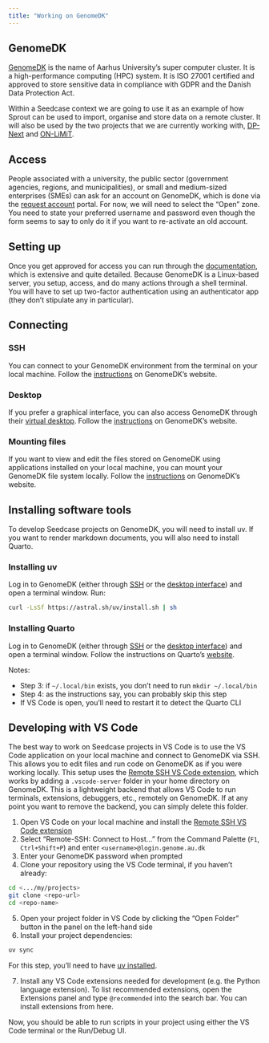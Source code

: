 ```yaml
---
title: "Working on GenomeDK"
---
```


## GenomeDK

[GenomeDK](https://genome.au.dk) is the name of Aarhus University's
super computer cluster. It is a high-performance computing (HPC) system.
It is ISO 27001 certified and approved to store sensitive data in
compliance with GDPR and the Danish Data Protection Act.

Within a Seedcase context we are going to use it as an example of how
Sprout can be used to import, organise and store data on a remote
cluster. It will also be used by the two projects that we are currently
working with, [DP-Next](https://dp-next.github.io) and
[ON-LiMiT](https://on-limit.github.io).

## Access

People associated with a university, the public sector (government
agencies, regions, and municipalities), or small and medium-sized
enterprises (SMEs) can ask for an account on GenomeDK, which is done via
the [request
account](https://console.genome.au.dk/user-requests/create/) portal. For
now, we will need to select the "Open" zone. You need to state your
preferred username and password even though the form seems to say to
only do it if you want to re-activate an old account.

## Setting up

Once you get approved for access you can run through the
[documentation](https://genome.au.dk/docs/), which is extensive and
quite detailed. Because GenomeDK is a Linux-based server, you setup,
access, and do many actions through a shell terminal. You will have to
set up two-factor authentication using an authenticator app (they don't
stipulate any in particular).

## Connecting

### SSH {#ssh}

You can connect to your GenomeDK environment from the terminal on your
local machine. Follow the
[instructions](https://genome.au.dk/docs/getting-started/#ssh) on
GenomeDK's website.

### Desktop {#desktop}

If you prefer a graphical interface, you can also access GenomeDK
through their [virtual desktop](https://desktop.genome.au.dk). Follow
the [instructions](https://genome.au.dk/docs/getting-started/#desktop)
on GenomeDK's website.

### Mounting files

If you want to view and edit the files stored on GenomeDK using
applications installed on your local machine, you can mount your
GenomeDK file system locally. Follow the
[instructions](https://genome.au.dk/docs/working-with-data/#mounting) on
GenomeDK's website.

## Installing software tools

To develop Seedcase projects on GenomeDK, you will need to install uv.
If you want to render markdown documents, you will also need to install
Quarto.

### Installing uv {#installing-uv}

Log in to GenomeDK (either through [SSH](#ssh) or the [desktop
interface](#desktop)) and open a terminal window. Run:

``` .bash
curl -LsSf https://astral.sh/uv/install.sh | sh
```

### Installing Quarto

Log in to GenomeDK (either through [SSH](#ssh) or the [desktop
interface](#desktop)) and open a terminal window. Follow the
instructions on Quarto's
[website](https://quarto.org/docs/download/tarball.html?version=1.7.32&idPrefix=download).

Notes:

-   Step 3: if `~/.local/bin` exists, you don't need to run
    `mkdir ~/.local/bin`
-   Step 4: as the instructions say, you can probably skip this step
-   If VS Code is open, you’ll need to restart it to detect the Quarto
    CLI

## Developing with VS Code

The best way to work on Seedcase projects in VS Code is to use the VS
Code application on your local machine and connect to GenomeDK via SSH.
This allows you to edit files and run code on GenomeDK as if you were
working locally. This setup uses the [Remote SSH VS Code
extension](https://marketplace.visualstudio.com/items?itemName=ms-vscode-remote.remote-ssh),
which works by adding a `.vscode-server` folder in your home directory
on GenomeDK. This is a lightweight backend that allows VS Code to run
terminals, extensions, debuggers, etc., remotely on GenomeDK. If at any
point you want to remove the backend, you can simply delete this folder.

1.  Open VS Code on your local machine and install the [Remote SSH VS
    Code
    extension](https://marketplace.visualstudio.com/items?itemName=ms-vscode-remote.remote-ssh)
2.  Select "Remote-SSH: Connect to Host..." from the Command Palette
    (`F1`, `Ctrl+Shift+P`) and enter `<username>@login.genome.au.dk`
3.  Enter your GenomeDK password when prompted
4.  Clone your repository using the VS Code terminal, if you haven’t
    already:

``` .bash
cd <.../my/projects>
git clone <repo-url>
cd <repo-name>
```

5.  Open your project folder in VS Code by clicking the "Open Folder"
    button in the panel on the left-hand side
6.  Install your project dependencies:

``` .bash
uv sync
```

For this step, you'll need to have [uv installed](#installing-uv).

7.  Install any VS Code extensions needed for development (e.g. the
    Python language extension). To list recommended extensions, open the
    Extensions panel and type `@recommended` into the search bar. You
    can install extensions from here.

Now, you should be able to run scripts in your project using either the
VS Code terminal or the Run/Debug UI.
